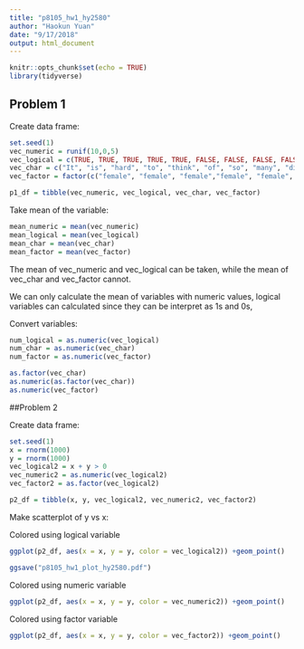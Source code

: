 ```yaml
---
title: "p8105_hw1_hy2580"
author: "Haokun Yuan"
date: "9/17/2018"
output: html_document
---
```


```r
knitr::opts_chunk$set(echo = TRUE)
library(tidyverse)
```

## Problem 1

Create data frame:

```r
set.seed(1)
vec_numeric = runif(10,0,5)
vec_logical = c(TRUE, TRUE, TRUE, TRUE, TRUE, FALSE, FALSE, FALSE, FALSE, FALSE)
vec_char = c("It", "is", "hard", "to", "think", "of", "so", "many", "different", "characters")
vec_factor = factor(c("female", "female", "female","female", "female", "male", "male", "male", "male", "male"))

p1_df = tibble(vec_numeric, vec_logical, vec_char, vec_factor)
```

Take mean of the variable:

```r
mean_numeric = mean(vec_numeric)
mean_logical = mean(vec_logical)
mean_char = mean(vec_char)
mean_factor = mean(vec_factor)
```
The mean of vec_numeric and vec_logical can be taken, while the mean of vec_char and vec_factor cannot.

We can only calculate the mean of variables with numeric values, logical variables can calculated since they can be interpret as 1s and 0s,

Convert variables:

```r
num_logical = as.numeric(vec_logical)
num_char = as.numeric(vec_char)
num_factor = as.numeric(vec_factor)
```

```r
as.factor(vec_char)
as.numeric(as.factor(vec_char))
as.numeric(vec_factor)
```

##Problem 2

Create data frame:

```r
set.seed(1)
x = rnorm(1000)
y = rnorm(1000)
vec_logical2 = x + y > 0
vec_numeric2 = as.numeric(vec_logical2)
vec_factor2 = as.factor(vec_logical2)

p2_df = tibble(x, y, vec_logical2, vec_numeric2, vec_factor2)
```

Make scatterplot of y vs x:

Colored using logical variable

```r
ggplot(p2_df, aes(x = x, y = y, color = vec_logical2)) +geom_point()

ggsave("p8105_hw1_plot_hy2580.pdf")
```

Colored using numeric variable

```r
ggplot(p2_df, aes(x = x, y = y, color = vec_numeric2)) +geom_point()
```

Colored using factor variable

```r
ggplot(p2_df, aes(x = x, y = y, color = vec_factor2)) +geom_point()
```


